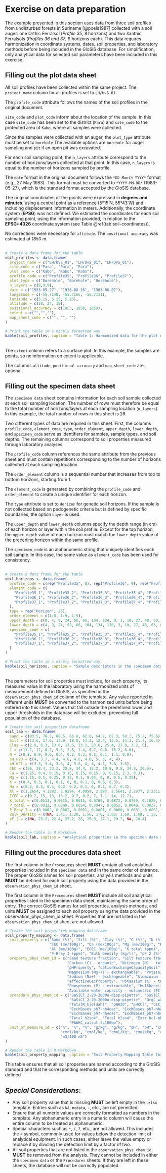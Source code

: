 # **Exercise on data preparation**

The example presented in this section uses data from three soil profiles from undisturbed forests in Suriname [@poels1987] collected with a soil auger: one Orthic Ferralsol (*Profile 35*, 8 horizons) and two Xanthic Ferralsols (*Profiles 36 and 37*, 9 horizons each). This data requires harmonization in coordinate systems, dates, soil properties, and laboratory methods before being included in the GloSIS database. For simplification, only analytical data for selected soil parameters have been included in this exercise.

## Filling out the plot data sheet

All soil profiles have been collected within the same project. The `project_name` column for all profiles is set to `LH/UvS_01`.

The `profile_code` attribute follows the names of the soil profiles in the original document.

`site_code` and `plot_code` inform about the location of the sample. In this case `site_code` has been set to the district (`Para`) and `site_code` to the protected area of `Kabo`, where all samples were collected.

Since the samples were collected with an auger, the `plot_type` attribute must be set to `borehole` The available options are `borehole` for auger sampling and `pit` if an open pit was excavated.

For each soil sampling point, the `n_layers` attribute correspond to the number of horizons/layers collected at that point. In this case, `n_layers` is equal to the number of horizons sampled by profile.

The `date` format in the original document follows the `*DD Month YYYY*` format (e.g., 27 May 1983). This format must be converted to `*YYYY-MM-DD*` (1983-05-27), which is the standard format accepted by the GloSIS database.

The original coordinates of the points were expressed in **degrees and minutes**, using a central point as a reference (5°15'N, 55°43'W) and including displacement information in meters. Additionally, the coordinate system (**EPSG**) was not defined. We estimated the coordinates for each soil sampling point, using the information provided, in relation to the **EPSG::4326** coordinate system (see Table \@ref(tab:soil-coordinates)).

No corrections were necessary for `altitude`. The `positional accuracy` was estimated at *1850 m*.   <br><br>


```r
# Create a data frame for the table
soil_profiles <- data.frame(
  project_name = c("LH/UvS_01", "LH/UvS_01", "LH/UvS_01"),
  site_code = c("Para", "Para", "Para"),
  plot_code = c("Kabo", "Kabo", "Kabo"),
  profile_code = c("Profile35", "Profile36", "Profile37"),
  plot_type = c("Borehole", "Borehole", "Borehole"),
  n_layers = c(8,9,9),
  date = c("1983-05-27", "1978-08-10", "1983-06-02"),
  longitude = c(-55.7148, -55.7166, -55.7131),
  latitude = c(5.25, 5.25, 5.25),
  altitude = c(20, 27, 39),
  positional_accuracy = c(1850, 1850, 1850),
  extent = c("","",""),
  map_sheet_code = c("", "", "")
)

# Print the table in a nicely formatted way
kable(soil_profiles, caption = "Table 1: Harmonized data for the plot data sheet for the exercise data.")
```

<br>
The `extent` column refers to a surface plot. In this example, the samples are points, so no information on extent is applicable.

The columns `altitude`, `positional accuracy` and `map_sheet_code` are optional.


## Filling out the specimen data sheet

The `specimen data` sheet contains information for each soil sample collected at each soil sampling location. The number of rows must therefore be equal to the total number of horizons/layers at each sampling location (`n_layers`). In this example, the total number of rows in this sheet is 26.

Two different types of data are required in this sheet. First, the columns `profile_code`, `element_code`, `type`, `order_element`, `upper_depth`, `lower_depth`, and `specimen_code` serve as identifiers for samples, sample types, and soil depths. The remaining columns correspond to soil properties measured through laboratory analyses.

The `profile_code` column references the same attribute from the previous sheet and must contain repetitions corresponding to the number of horizons collected at each sampling location.

The `order_element` column is a sequential number that increases from top to bottom horizons, starting from 1.

The `element_code` is generated by combining the `profile_code` and `order_element` to create a unique identifier for each horizon.

The `type` attribute is set to `Horizon` for genetic soil horizons. If the sample is not collected based on pedogenetic criteria but is defined by specific boundaries, the option `Layer` is used.

The `upper_depth` and `lower_depth` columns specify the depth range (in cm) of each horizon or layer within the soil profile. Except for the top horizon, the `upper_depth` value of each horizon must match the `lower_depth` value of the preceding horizon within the same profile.

The `specimen_code` is an alphanumeric string that uniquely identifies each soil sample. In this case, the same value as `element_code` has been used for consistency.   <br><br>


```r

# Create a data frame for the table
soil_horizons <- data.frame(
  profile_code = c(rep("Profile35", 8), rep("Profile36", 9), rep("Profile37", 9)),
  element_code = c(
    "Profile35_1", "Profile35_2", "Profile35_3", "Profile35_4", "Profile35_5", "Profile35_6", "Profile35_7", "Profile35_8",
    "Profile36_1", "Profile36_2", "Profile36_3", "Profile36_4", "Profile36_5", "Profile36_6", "Profile36_7", "Profile36_8", "Profile36_9",
    "Profile37_1", "Profile37_2", "Profile37_3", "Profile37_4", "Profile37_5", "Profile37_6", "Profile37_7", "Profile37_8", "Profile37_9"
  ),
  type = rep("Horizon", 26),
  order_element = c(1:8, 1:9, 1:9),
  upper_depth = c(0, 4, 9, 24, 50, 66, 104, 134, 0, 3, 10, 27, 48, 63, 87, 102, 130, 0, 4, 15, 24, 41, 52, 87, 112, 143),
  lower_depth = c(4, 9, 24, 50, 66, 104, 134, 170, 3, 10, 27, 48, 63, 87, 102, 130, 180, 4, 15, 24, 41, 52, 87, 112, 143, 180),
  specimen_code = c(
    "Profile35_1", "Profile35_2", "Profile35_3", "Profile35_4", "Profile35_5", "Profile35_6", "Profile35_7", "Profile35_8",
    "Profile36_1", "Profile36_2", "Profile36_3", "Profile36_4", "Profile36_5", "Profile36_6", "Profile36_7", "Profile36_8", "Profile36_9",
    "Profile37_1", "Profile37_2", "Profile37_3", "Profile37_4", "Profile37_5", "Profile37_6", "Profile37_7", "Profile37_8", "Profile37_9"
  )
)

# Print the table in a nicely formatted way
kable(soil_horizons, caption = "Sample descriptors in the specimen data sheet for the exercise data.")
```

<br>
The parameters for soil properties must include, for each property, its measured value in the laboratory using the harmonized units of measurement defined in GloSIS, as specified in the `observation_phys_chem_id` column of the template. Any value reported in different units **MUST** be converted to the harmonized units before being entered into this sheet. Values that fall outside the predefined lower and upper thresholds in the database will be excluded, preventing full population of the database.


```r

# Create the soil properties dataframe
soil_lab <- data.frame(
  Sand = c(83.5, 76.2, 68.5, 63.8, 62.8, 64.2, 62.3, 58.1, 75.2, 75.6),
  Silt = c(13.6, 17.6, 17.9, 18.8, 14.2, 12.4, 12.5, 14.3, 21.7, 16.4),
  Clay = c(2.9, 6.3, 13.6, 17.6, 23.1, 23.6, 25.4, 27.8, 3.2, 8),
  C = c(11.7, 12, 8.2, 5.6, 2.5, 1.4, 0.7, 0.6, 15.2, 8.6),
  N = c(0.8, 0.9, 0.6, 0.4, 0.2, 0.3, 0.1, 0.1, 1.1, 0.8),
  pH_H2O = c(4, 3.7, 4.4, 4.8, 4.8, 4.8, 5, 5, 4, 4),
  pH_KCl = c(3.3, 3.4, 3.8, 4, 3.8, 4, 4, 4.1, 3.8, 3.6),
  CEC = c(26, 28.4, 23.2, 22.8, 14.4, 12.2, 10.8, 9.8, 34.8, 26.6),
  Ca = c(1.25, 0.4, 0.15, 0.15, 0.15, 0.15, 0, 0.15, 2.3, 0.3),
  Mg = c(1.15, 0.5, 0.25, 0.15, 0.1, 0.05, 0, 0, 0.5, 0.25),
  K = c(0.4, 0.3, 0.1, 0.1, 0, 0, 0.1, 0, 0.6, 0.3),
  Na = c(0.2, 0.5, 0.3, 0.2, 0.2, 0.1, 0, 0.1, 0.7, 0.3),
  Al = c(1.2654, 4.1292, 3.9294, 4.0959, 2.997, 2.5641, 2.2977, 2.2311, 2.3643, 3.663),
  ECEC = c(9.2, 15, 13, 13.2, 9.7, 8.2, 7, 7.1, 14, 12.7),
  K_total = c(0.0513, 0.0615, 0.0615, 0.0769, 0.0872, 0.0769, 0.1026, 0.0872, 0.1051, 0.1513),
  P_total = c(0.0032, 0.0049, 0.0054, 0.0047, 0.0052, 0.0049, 0.0037, 0.0037, 0.0054, 0.0060),
  P_Bray_I = c(0.0002, 0.0002, 0.0001, 0.0001, 0.0000, 0.0001, 0.0001, 0.0001, 0.0002, 0.0001),
  Bulk_Density = c(NA, 1.41, 1.28, 1.56, 1.6, 1.65, 1.69, 1.69, 1.38, 1.47),
  pF_2 = c(NA, 23.2, 22.4, 25.2, 26, 25.9, 27.1, 29.7, NA, 20.4)
)

# Render the table in R Markdown
kable(soil_lab, caption = "Analytical properties in the specimen data sheet for the exercise data.")
```


## Filling out the procedures data sheet

The first column in the `Procedures` sheet **MUST** contain all soil analytical properties included in the `specimen data` and in the same order of entrance. The proper GloSIS names for soil properties, analysis methods and units **MUST** be defined for each soil property using the data provided in the `observation_phys_chem_id` sheet.

The first column in the `Procedures` sheet **MUST** include all soil analytical properties listed in the specimen data sheet, maintaining the same order of entry. The correct GloSIS names for soil properties, analysis methods, and units **MUST** be assigned to each soil property using the data provided in the observation_phys_chem_id sheet. Properties that are not listed in the `observation_phys_chem_id` sheet are not allowed.

```r
# Create the soil properties mapping dataframe
soil_property_mapping <- data.frame(
  soil_property = c("Sand (%)", "Silt (%)", "Clay (%)", "C (%)", "N (%)", "pH-H₂O", "pH-KCl", 
                    "CEC (me/100g)", "Ca (me/100g)", "Mg (me/100g)", "K (me/100g)", "Na (me/100g)", 
                    "Al (me/100g)", "ECEC (me/100g)", "K total (ppm)", "P total (ppm)", 
                    "P-Bray I (ppm)", "Bulk Density (kg/l)", "pF 2 (%)"),
  property_phys_chem_id = c("Sand texture fraction", "Silt texture fraction", "Clay texture fraction", 
                            "Carbon (C) - organic", "Nitrogen (N) - total", "pH - Hydrogen potential", 
                            "pHProperty", "cationExchangeCapacitySoil", "Calcium (Ca++) - exchangeable", 
                            "Magnesium (Mg++) - exchangeable", "Potassium (K+) - exchangeable", 
                            "Sodium (Na+) - exchangeable", "Aluminium (Al+++) - exchangeable", 
                            "effectiveCecProperty", "Potassium (K) - total", "Phosphorus (P) - total", 
                            "Phosphorus (P) - extractable", "bulkDensityFineEarthProperty", 
                            "Available water capacity - volumetric (FC to WP)"),
  procedure_phys_chem_id = c("SaSiCl_2-20-2000u-disp-pipette", "SaSiCl_2-20-2000u-disp-pipette", 
                             "SaSiCl_2-20-2000u-disp-pipette", "OrgC_wc-cro3-walkleyblack", 
                             "TotalN_kjeldahl", "pHH2O", "pHKCl", "CEC_ph7-nh4oac", 
                             "ExchBases_ph7-nh4oac", "ExchBases_ph7-nh4oac", "ExchBases_ph7-nh4oac", 
                             "ExchBases_ph7-nh4oac", "ExchBases_ph7-nh4oac", "EffCEC_calcul-ba", 
                             "Total_h2so4", "Total_h2so4", "Extr_hcl-nh4f-bray1", "BlkDensF_fe-unkn", 
                             "PAWHC_calcul-fc100wp"),
  unit_of_measure_id = c("%", "%", "%", "g/kg", "g/kg", "pH", "pH", "cmol/kg", "cmol/kg", "cmol/kg", 
                         "cmol/kg", "cmol/kg", "cmol/kg", "cmol/kg", "cmol/kg", "%", "%", "kg/dm3", 
                         "m3/100 m3")
)

# Render the table in R Markdown
kable(soil_property_mapping, caption = "Soil Property Mapping Table for the exercise data")
```

  
  This table ensures that all soil properties are named according to the GloSIS standard and that he corresponding methods and units are correctly defined


## *Special Considerations*:
- Any soil property value that is missing **MUST** be left empty in the `.xlsx` template. Entries such as `NA`, `nodata`, `-`, etc., are not permitted.  
- Ensure that all numeric values are correctly formatted as numbers in the template. Any alphanumeric entry in a numeric column will cause the entire column to be treated as alphanumeric.  
- Special characters such as `*`, `/`, `?`, etc., are not allowed. This includes the `<` symbol, commonly used for values below the detection limit of analytical equipment. In such cases, either leave the value empty or replace it by dividing the detection limit by a factor of two.  
- All soil properties that are not listed in the `observation_phys_chem_id` **MUST** be removed from the analysis. They cannot be included in either the `specimen data` or the `Procedures` sheets. If they are left in these sheets, the database will not be correctly populated.

